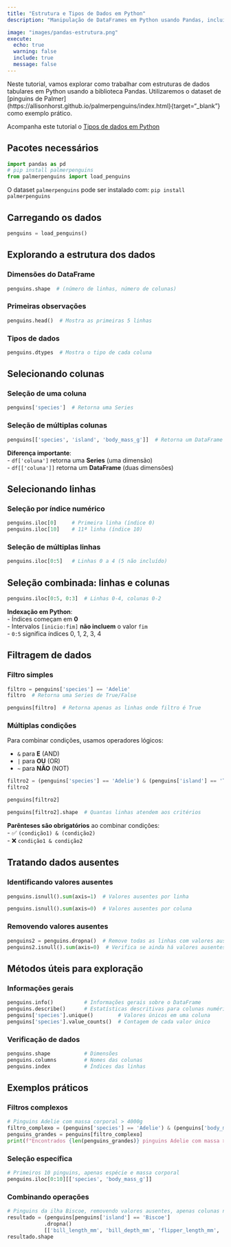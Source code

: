 ```yaml
---
title: "Estrutura e Tipos de Dados em Python"
description: "Manipulação de DataFrames em Python usando Pandas, incluindo seleção de linhas e colunas, filtragem de dados e tratamento de valores ausentes."

image: "images/pandas-estrutura.png"
execute:
  echo: true
  warning: false
  include: true
  message: false
---
```


Neste tutorial, vamos explorar como trabalhar com estruturas de dados tabulares em Python usando a biblioteca Pandas. Utilizaremos o dataset de [pinguins de Palmer](https://allisonhorst.github.io/palmerpenguins/index.html}{target="_blank"} como exemplo prático.


::: {.callout-tip title="Código em Python"}

Acompanha este tutorial o [Tipos de dados em Python](02_estrutura_tipo_python.py){target="_blank"}

:::

## Pacotes necessários

```python
import pandas as pd
# pip install palmerpenguins
from palmerpenguins import load_penguins
```

::: {.callout-note title="Instalação de palmerpenguins"}

O dataset `palmerpenguins` pode ser instalado com: `pip install palmerpenguins`
:::

## Carregando os dados

```python
penguins = load_penguins()
```

## Explorando a estrutura dos dados

### Dimensões do DataFrame

```python
penguins.shape  # (número de linhas, número de colunas)
```

### Primeiras observações

```python
penguins.head()  # Mostra as primeiras 5 linhas
```

### Tipos de dados

```python
penguins.dtypes  # Mostra o tipo de cada coluna
```

## Selecionando colunas

### Seleção de uma coluna

```python
penguins['species']  # Retorna uma Series
```

### Seleção de múltiplas colunas

```python
penguins[['species', 'island', 'body_mass_g']]  # Retorna um DataFrame
```

::: {.callout-tip}
**Diferença importante**:  
- `df['coluna']` retorna uma **Series** (uma dimensão)  
- `df[['coluna']]` retorna um **DataFrame** (duas dimensões)  
:::

## Selecionando linhas

### Seleção por índice numérico

```python
penguins.iloc[0]     # Primeira linha (índice 0)
penguins.iloc[10]    # 11ª linha (índice 10)
```

### Seleção de múltiplas linhas

```python
penguins.iloc[0:5]   # Linhas 0 a 4 (5 não incluído)
```

## Seleção combinada: linhas e colunas

```python
penguins.iloc[0:5, 0:3]  # Linhas 0-4, colunas 0-2
```

::: {.callout-note}
**Indexação em Python**:  
- Índices começam em **0**  
- Intervalos `[inicio:fim]` **não incluem** o valor `fim`  
- `0:5` significa índices 0, 1, 2, 3, 4  
:::

## Filtragem de dados

### Filtro simples

```python
filtro = penguins['species'] == 'Adelie'
filtro  # Retorna uma Series de True/False
```

```python
penguins[filtro]  # Retorna apenas as linhas onde filtro é True
```

### Múltiplas condições

Para combinar condições, usamos operadores lógicos:

- `&` para **E** (AND)
- `|` para **OU** (OR)
- `~` para **NÃO** (NOT)

```python
filtro2 = (penguins['species'] == 'Adelie') & (penguins['island'] == 'Torgersen')
filtro2
```

```python
penguins[filtro2]
```

```python
penguins[filtro2].shape  # Quantas linhas atendem aos critérios
```

::: {.callout-warning}

**Parênteses são obrigatórios** ao combinar condições:  
- ✅ `(condição1) & (condição2)`  
- ❌ `condição1 & condição2`  
:::

## Tratando dados ausentes

### Identificando valores ausentes

```python
penguins.isnull().sum(axis=1)  # Valores ausentes por linha
```

```python
penguins.isnull().sum(axis=0)  # Valores ausentes por coluna
```

### Removendo valores ausentes

```python
penguins2 = penguins.dropna()  # Remove todas as linhas com valores ausentes
penguins2.isnull().sum(axis=0)  # Verifica se ainda há valores ausentes
```

## Métodos úteis para exploração

### Informações gerais

```python
penguins.info()          # Informações gerais sobre o DataFrame
penguins.describe()      # Estatísticas descritivas para colunas numéricas
penguins['species'].unique()        # Valores únicos em uma coluna
penguins['species'].value_counts()  # Contagem de cada valor único
```

### Verificação de dados

```python
penguins.shape           # Dimensões
penguins.columns         # Nomes das colunas
penguins.index           # Índices das linhas
```

## Exemplos práticos

### Filtros complexos

```python
# Pinguins Adelie com massa corporal > 4000g
filtro_complexo = (penguins['species'] == 'Adelie') & (penguins['body_mass_g'] > 4000)
penguins_grandes = penguins[filtro_complexo]
print(f"Encontrados {len(penguins_grandes)} pinguins Adelie com massa > 4000g")
```

### Seleção específica

```python
# Primeiros 10 pinguins, apenas espécie e massa corporal
penguins.iloc[0:10][['species', 'body_mass_g']]
```

### Combinando operações

```python
# Pinguins da ilha Biscoe, removendo valores ausentes, apenas colunas numéricas
resultado = (penguins[penguins['island'] == 'Biscoe']
            .dropna()
            [['bill_length_mm', 'bill_depth_mm', 'flipper_length_mm', 'body_mass_g']])
resultado.shape
```
